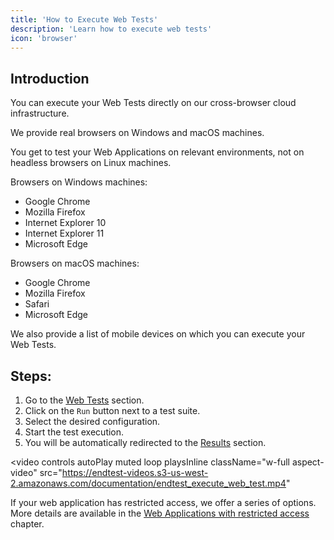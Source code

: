```yaml
---
title: 'How to Execute Web Tests'
description: 'Learn how to execute web tests'
icon: 'browser'
---
```


## Introduction

You can execute your Web Tests directly on our cross-browser cloud infrastructure.

We provide real browsers on Windows and macOS machines.

You get to test your Web Applications on relevant environments, not on headless browsers on Linux machines.

Browsers on Windows machines:
- Google Chrome
- Mozilla Firefox
- Internet Explorer 10
- Internet Explorer 11
- Microsoft Edge

Browsers on macOS machines:
- Google Chrome
- Mozilla Firefox
- Safari
- Microsoft Edge

We also provide a list of mobile devices on which you can execute your Web Tests.

## Steps:

1. Go to the [Web Tests](https://app.endtest.io/tests) section.
2. Click on the `Run` button next to a test suite.
3. Select the desired configuration.
4. Start the test execution.
5. You will be automatically redirected to the [Results](https://app.endtest.io/results) section.

<video
  controls
  autoPlay
  muted
  loop
  playsInline
  className="w-full aspect-video"
  src="https://endtest-videos.s3-us-west-2.amazonaws.com/documentation/endtest_execute_web_test.mp4"
></video>

<Note> If your web application has restricted access, we offer a series of options. More details are available in the [Web Applications with restricted access](/web-tests/web-applications-with-restricted-access) chapter. </Note>
